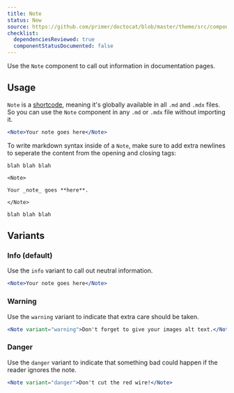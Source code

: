 ```yaml
---
title: Note
status: New
source: https://github.com/primer/doctocat/blob/master/theme/src/components/note.js
checklist:
  dependenciesReviewed: true
  componentStatusDocumented: false
---
```


Use the `Note` component to call out information in documentation pages.

## Usage

`Note` is a [shortcode](https://mdxjs.com/blog/shortcodes), meaning it's globally available in all `.md` and `.mdx` files. So you can use the `Note` component in any `.md` or `.mdx` file without importing it.

```jsx live
<Note>Your note goes here</Note>
```

To write markdown syntax inside of a `Note`, make sure to add extra newlines to seperate the content from the opening and
closing tags:

```
blah blah blah

<Note>

Your _note_ goes **here**.

</Note>

blah blah blah
```

## Variants

### Info (default)

Use the `info` variant to call out neutral information.

```jsx live
<Note>Your note goes here</Note>
```

### Warning

Use the `warning` variant to indicate that extra care should be taken.

```jsx live
<Note variant="warning">Don't forget to give your images alt text.</Note>
```

### Danger

Use the `danger` variant to indicate that something bad could happen if the reader ignores the note.

```jsx live
<Note variant="danger">Don't cut the red wire!</Note>
```
